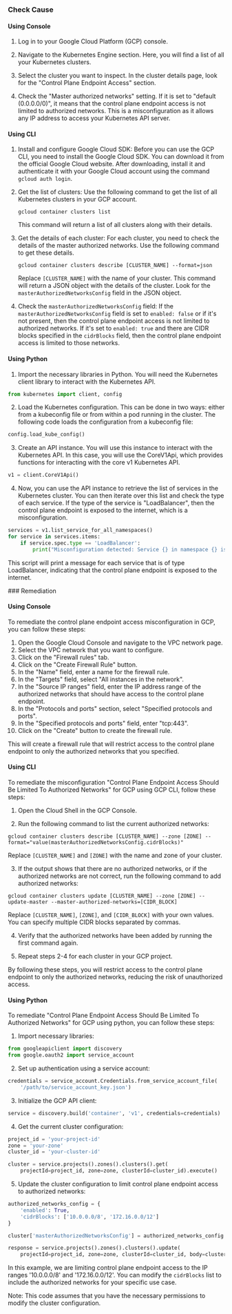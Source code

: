 

<Tabs><Tab title='Cause'>
### Check Cause

#### Using Console

1. Log in to your Google Cloud Platform (GCP) console.

2. Navigate to the Kubernetes Engine section. Here, you will find a list of all your Kubernetes clusters.

3. Select the cluster you want to inspect. In the cluster details page, look for the "Control Plane Endpoint Access" section.

4. Check the "Master authorized networks" setting. If it is set to "default (0.0.0.0/0)", it means that the control plane endpoint access is not limited to authorized networks. This is a misconfiguration as it allows any IP address to access your Kubernetes API server.

#### Using CLI

1. Install and configure Google Cloud SDK: Before you can use the GCP CLI, you need to install the Google Cloud SDK. You can download it from the official Google Cloud website. After downloading, install it and authenticate it with your Google Cloud account using the command `gcloud auth login`.

2. Get the list of clusters: Use the following command to get the list of all Kubernetes clusters in your GCP account.

   ```
   gcloud container clusters list
   ```

   This command will return a list of all clusters along with their details.

3. Get the details of each cluster: For each cluster, you need to check the details of the master authorized networks. Use the following command to get these details.

   ```
   gcloud container clusters describe [CLUSTER_NAME] --format=json
   ```

   Replace `[CLUSTER_NAME]` with the name of your cluster. This command will return a JSON object with the details of the cluster. Look for the `masterAuthorizedNetworksConfig` field in the JSON object.

4. Check the `masterAuthorizedNetworksConfig` field: If the `masterAuthorizedNetworksConfig` field is set to `enabled: false` or if it's not present, then the control plane endpoint access is not limited to authorized networks. If it's set to `enabled: true` and there are CIDR blocks specified in the `cidrBlocks` field, then the control plane endpoint access is limited to those networks.

#### Using Python

1. Import the necessary libraries in Python. You will need the Kubernetes client library to interact with the Kubernetes API.

```python
from kubernetes import client, config
```

2. Load the Kubernetes configuration. This can be done in two ways: either from a kubeconfig file or from within a pod running in the cluster. The following code loads the configuration from a kubeconfig file:

```python
config.load_kube_config()
```

3. Create an API instance. You will use this instance to interact with the Kubernetes API. In this case, you will use the CoreV1Api, which provides functions for interacting with the core v1 Kubernetes API.

```python
v1 = client.CoreV1Api()
```

4. Now, you can use the API instance to retrieve the list of services in the Kubernetes cluster. You can then iterate over this list and check the type of each service. If the type of the service is "LoadBalancer", then the control plane endpoint is exposed to the internet, which is a misconfiguration.

```python
services = v1.list_service_for_all_namespaces()
for service in services.items:
    if service.spec.type == 'LoadBalancer':
        print("Misconfiguration detected: Service {} in namespace {} is of type LoadBalancer".format(service.metadata.name, service.metadata.namespace))
```

This script will print a message for each service that is of type LoadBalancer, indicating that the control plane endpoint is exposed to the internet.

</Tab>

<Tab title='Remediation'>
### Remediation

#### Using Console

To remediate the control plane endpoint access misconfiguration in GCP, you can follow these steps:

1. Open the Google Cloud Console and navigate to the VPC network page.
2. Select the VPC network that you want to configure.
3. Click on the "Firewall rules" tab.
4. Click on the "Create Firewall Rule" button.
5. In the "Name" field, enter a name for the firewall rule.
6. In the "Targets" field, select "All instances in the network".
7. In the "Source IP ranges" field, enter the IP address range of the authorized networks that should have access to the control plane endpoint.
8. In the "Protocols and ports" section, select "Specified protocols and ports".
9. In the "Specified protocols and ports" field, enter "tcp:443".
10. Click on the "Create" button to create the firewall rule.

This will create a firewall rule that will restrict access to the control plane endpoint to only the authorized networks that you specified.

#### Using CLI

To remediate the misconfiguration "Control Plane Endpoint Access Should Be Limited To Authorized Networks" for GCP using GCP CLI, follow these steps:

1. Open the Cloud Shell in the GCP Console.

2. Run the following command to list the current authorized networks:

```
gcloud container clusters describe [CLUSTER_NAME] --zone [ZONE] --format="value(masterAuthorizedNetworksConfig.cidrBlocks)"
```

Replace `[CLUSTER_NAME]` and `[ZONE]` with the name and zone of your cluster.

3. If the output shows that there are no authorized networks, or if the authorized networks are not correct, run the following command to add authorized networks:

```
gcloud container clusters update [CLUSTER_NAME] --zone [ZONE] --update-master --master-authorized-networks=[CIDR_BLOCK]
```

Replace `[CLUSTER_NAME]`, `[ZONE]`, and `[CIDR_BLOCK]` with your own values. You can specify multiple CIDR blocks separated by commas.

4. Verify that the authorized networks have been added by running the first command again.

5. Repeat steps 2-4 for each cluster in your GCP project.

By following these steps, you will restrict access to the control plane endpoint to only the authorized networks, reducing the risk of unauthorized access.

#### Using Python

To remediate "Control Plane Endpoint Access Should Be Limited To Authorized Networks" for GCP using python, you can follow these steps:

1. Import necessary libraries:

```python
from googleapiclient import discovery
from google.oauth2 import service_account
```

2. Set up authentication using a service account:

```python
credentials = service_account.Credentials.from_service_account_file(
    '/path/to/service_account_key.json')
```

3. Initialize the GCP API client:

```python
service = discovery.build('container', 'v1', credentials=credentials)
```

4. Get the current cluster configuration:

```python
project_id = 'your-project-id'
zone = 'your-zone'
cluster_id = 'your-cluster-id'

cluster = service.projects().zones().clusters().get(
    projectId=project_id, zone=zone, clusterId=cluster_id).execute()
```

5. Update the cluster configuration to limit control plane endpoint access to authorized networks:

```python
authorized_networks_config = {
    'enabled': True,
    'cidrBlocks': ['10.0.0.0/8', '172.16.0.0/12']
}

cluster['masterAuthorizedNetworksConfig'] = authorized_networks_config

response = service.projects().zones().clusters().update(
    projectId=project_id, zone=zone, clusterId=cluster_id, body=cluster).execute()
```

In this example, we are limiting control plane endpoint access to the IP ranges '10.0.0.0/8' and '172.16.0.0/12'. You can modify the `cidrBlocks` list to include the authorized networks for your specific use case.

Note: This code assumes that you have the necessary permissions to modify the cluster configuration.


</Tab>
</Tabs>